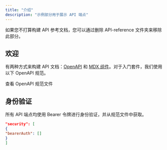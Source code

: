 ```yaml
---
title: "介绍"
description: "示例部分用于展示 API 端点"
---
```

<Note>
如果您不打算构建 API 参考文档，您可以通过删除 API-reference 文件夹来移除此部分。
</Note>

## 欢迎

有两种方式来构建 API 文档：[OpenAPI](https://aitoearn.com/docs/API-playground/openAPI/设置) 和 [MDX 组件](https://aitoearn.com/docs/API-playground/mdx/配置)。对于入门套件，我们使用以下 OpenAPI 规范。

<Card title="植物商店端点" icon="leaf" href="https://github.com/aitoearn/starter/blob/main/api-reference/openapi.json">
查看 OpenAPI 规范文件
</Card>

## 身份验证

所有 API 端点均使用 Bearer 令牌进行身份验证，并从规范文件中获取。

```json
"security": [
{
"bearerAuth": []
}
]
```
